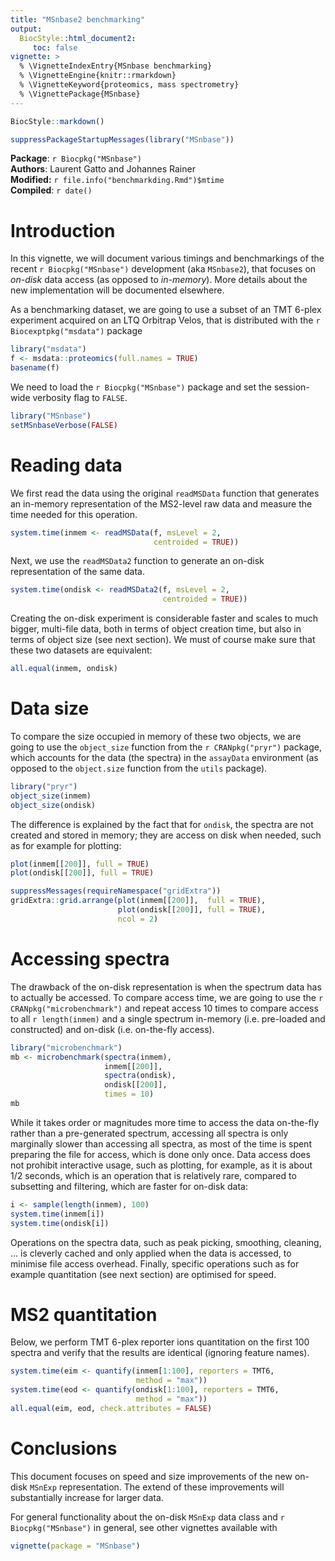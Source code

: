 ```yaml
---
title: "MSnbase2 benchmarking"
output:
  BiocStyle::html_document2:
     toc: false
vignette: >
  % \VignetteIndexEntry{MSnbase benchmarking}
  % \VignetteEngine{knitr::rmarkdown}
  % \VignetteKeyword{proteomics, mass spectrometry}
  % \VignettePackage{MSnbase}
---
```



```r
BiocStyle::markdown()
```

```r
suppressPackageStartupMessages(library("MSnbase"))
```

**Package**: `r Biocpkg("MSnbase")`<br />
**Authors**: Laurent Gatto and Johannes Rainer<br />
**Modified:** `r file.info("benchmarkding.Rmd")$mtime`<br />
**Compiled**: `r date()`

# Introduction

In this vignette, we will document various timings and benchmarkings
of the recent `r Biocpkg("MSnbase")` development (aka `MSnbase2`),
that focuses on *on-disk* data access (as opposed to
*in-memory*). More details about the new implementation will be
documented elsewhere.

As a benchmarking dataset, we are going to use a subset of an TMT
6-plex experiment acquired on an LTQ Orbitrap Velos, that is
distributed with the `r Biocexptpkg("msdata")` package

```r
library("msdata")
f <- msdata::proteomics(full.names = TRUE)
basename(f)
```

We need to load the `r Biocpkg("MSnbase")` package and set the
session-wide verbosity flag to `FALSE`.

```r
library("MSnbase")
setMSnbaseVerbose(FALSE)
```

# Reading data

We first read the data using the original `readMSData` function that
generates an in-memory representation of the MS2-level raw data and
measure the time needed for this operation.

```r
system.time(inmem <- readMSData(f, msLevel = 2,
                                centroided = TRUE))
```

Next, we use the `readMSData2` function to generate an on-disk
representation of the same data.

```r
system.time(ondisk <- readMSData2(f, msLevel = 2,
                                  centroided = TRUE))
```

Creating the on-disk experiment is considerable faster and scales to
much bigger, multi-file data, both in terms of object creation time,
but also in terms of object size (see next section). We must of course
make sure that these two datasets are equivalent:

```r
all.equal(inmem, ondisk)
```

# Data size

To compare the size occupied in memory of these two objects, we are
going to use the `object_size` function from the `r CRANpkg("pryr")`
package, which accounts for the data (the spectra) in the `assayData`
environment (as opposed to the `object.size` function from the `utils`
package).

```r
library("pryr")
object_size(inmem)
object_size(ondisk)
```

The difference is explained by the fact that for `ondisk`, the spectra
are not created and stored in memory; they are access on disk when
needed, such as for example for plotting:

```r
plot(inmem[[200]], full = TRUE)
plot(ondisk[[200]], full = TRUE)
```

```r
suppressMessages(requireNamespace("gridExtra"))
gridExtra::grid.arrange(plot(inmem[[200]],  full = TRUE),
                        plot(ondisk[[200]], full = TRUE),
                        ncol = 2)

```

# Accessing spectra

The drawback of the on-disk representation is when the spectrum data
has to actually be accessed. To compare access time, we are going to
use the `r CRANpkg("microbenchmark")` and repeat access 10 times to
compare access to all `r length(inmem)` and a single spectrum
in-memory (i.e. pre-loaded and constructed) and on-disk
(i.e. on-the-fly access).

```r
library("microbenchmark")
mb <- microbenchmark(spectra(inmem),
                     inmem[[200]],
                     spectra(ondisk),
                     ondisk[[200]],
                     times = 10)
mb
```

While it takes order or magnitudes more time to access the data
on-the-fly rather than a pre-generated spectrum, accessing all spectra
is only marginally slower than accessing all spectra, as most of the
time is spent preparing the file for access, which is done only
once. Data access does not prohibit interactive usage, such as
plotting, for example, as it is about 1/2 seconds, which is an
operation that is relatively rare, compared to subsetting and
filtering, which are faster for on-disk data:

```r
i <- sample(length(inmem), 100)
system.time(inmem[i])
system.time(ondisk[i])
```

Operations on the spectra data, such as peak picking, smoothing,
cleaning, ... is cleverly cached and only applied when the data is
accessed, to minimise file access overhead. Finally, specific
operations such as for example quantitation (see next section) are
optimised for speed.

# MS2 quantitation

Below, we perform TMT 6-plex reporter ions quantitation on the first
100 spectra and verify that the results are identical (ignoring
feature names).

```r
system.time(eim <- quantify(inmem[1:100], reporters = TMT6,
                            method = "max"))
system.time(eod <- quantify(ondisk[1:100], reporters = TMT6,
                            method = "max"))
all.equal(eim, eod, check.attributes = FALSE)
```

# Conclusions

This document focuses on speed and size improvements of the new
on-disk `MSnExp` representation. The extend of these improvements will
substantially increase for larger data. 

For general functionality about the on-disk `MSnExp` data class and 
`r Biocpkg("MSnbase")` in general, see other vignettes available with 

```r
vignette(package = "MSnbase")
```
